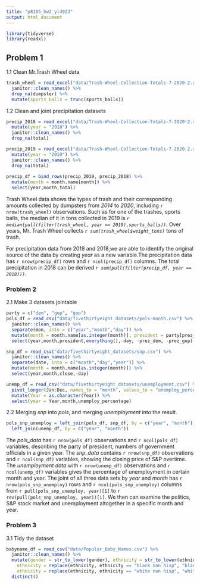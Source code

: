 ```yaml
---
title: "p8105_hw2_yl4923"
output: html_document
---
```


```r
library(tidyverse)
library(readxl)
```

## Problem 1
1.1 Clean Mr.Trash Wheel data
```r
trash_wheel = read_excel("data/Trash-Wheel-Collection-Totals-7-2020-2.xlsx", sheet = "Mr. Trash Wheel", range = "A2:N535") %>% 
  janitor::clean_names() %>%
  drop_na(dumpster) %>% 
  mutate(sports_balls = trunc(sports_balls))
```

1.2 Clean and joint precipitation datasets
```r
precip_2018 = read_excel("data/Trash-Wheel-Collection-Totals-7-2020-2.xlsx",sheet = "2018 Precipitation",range = "A2:B14") %>%
  mutate(year = "2018") %>% 
  janitor::clean_names() %>%
  drop_na(total) 

precip_2019 = read_excel("data/Trash-Wheel-Collection-Totals-7-2020-2.xlsx",sheet = "2019 Precipitation",range = "A2:B14") %>%
  mutate(year = "2019") %>% 
  janitor::clean_names() %>%
  drop_na(total) 
   
precip_df = bind_rows(precip_2019, precip_2018) %>%
  mutate(month = month.name[month]) %>%
  select(year,month,total)
```
Trash Wheel data shows the types of trash and their corresponding amounts collected by dumpsters from _2014_ to _2020_, including `r nrow(trash_wheel)` observations. Such as for one of the trashes, sports balls, the median of it in tons collected in 2019 is *`r median(pull(filter(trash_wheel, year == 2019),sports_balls))`*. Over years, Mr. Trash Wheel collects *`r sum(trash_wheel$weight_tons)`* tons of trash.

For precipitation data from 2019 and 2018,we are able to identify the original source of the data by creating _year_ as a new variable.The precipitation data has `r nrow(precip_df)` rows and `r ncol(precip_df)` columns. The total precipitation in 2018 can be derived *`r sum(pull(filter(precip_df, year == 2018)))`*.

### Problem 2
2.1 Make 3 datasets jointable
```r
party = c("dem", "gop", "gop") 
pols_df = read_csv("data/fivethirtyeight_datasets/pols-month.csv") %>%
  janitor::clean_names() %>%
  separate(mon, into = c("year","month","day")) %>%
  mutate(month = month.name[as.integer(month)], president = party[prez_gop + 1]) %>%
  select(year,month,president,everything(),-day, -prez_dem, -prez_gop)

snp_df = read_csv("data/fivethirtyeight_datasets/snp.csv") %>% 
  janitor::clean_names() %>%
  separate(date, into = c("month","day","year")) %>%
  mutate(month = month.name[as.integer(month)]) %>%
  select(year,month,close,-day)

unemp_df = read_csv("data/fivethirtyeight_datasets/unemployment.csv") %>%
  pivot_longer(Jan:Dec, names_to = "month", values_to = "unemploy_percentage") %>%
  mutate(Year = as.character(Year)) %>%
  select(year = Year,month,unemploy_percentage)
```

2.2 Merging _snp_ into _pols_, and merging _unemployment_ into the result.
```r
pols_snp_unemploy = left_join(pols_df, snp_df, by = c("year", "month")) %>% 
  left_join(unemp_df, by = c("year", "month"))
```
The _pols_data_ has `r nrow(pols_df)` observations and `r ncol(pols_df)` variables, describing the party of president, numbers of government officials in a given year. The _snp_data_ contains `r nrow(snp_df)` observations and `r ncol(snp_df)` variables, showing the closing price of S&P overtime. The _unemployment data_ with `r nrow(unemp_df)` observations and `r ncol(unemp_df)` variables gives the percentage of unemployment in certain month and year. The joint of all three data sets by *year* and *month* has `r nrow(pols_snp_unemploy)` rows and `r ncol(pols_snp_unemploy)` columns from `r pull(pols_snp_unemploy, year)[1]` to `r rev(pull(pols_snp_unemploy, year))[1]`. We then can examine the politics, S&P stock market and unemployment altogether in a specific month and year.

### Problem 3 
3.1 Tidy the dataset
```r
babyname_df = read_csv("data/Popular_Baby_Names.csv") %>%
  janitor::clean_names() %>%
  mutate(gender = str_to_lower(gender), ethnicity = str_to_lower(ethnicity), ethnicity = replace(ethnicity, ethnicity == "asian and paci", "asian and pacific islander"),
    ethnicity = replace(ethnicity, ethnicity == "black non hisp", "black non hispanic"),
    ethnicity = replace(ethnicity, ethnicity == "white non hisp", "white non hispanic")) %>% 
  distinct()
```
